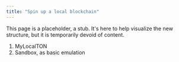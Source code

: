 ```yaml
---
title: "Spin up a local blockchain"
---
```


This page is a placeholder, a stub. It's here to help visualize the new structure, but it is temporarily devoid of content.

1. MyLocalTON
2. Sandbox, as basic emulation
